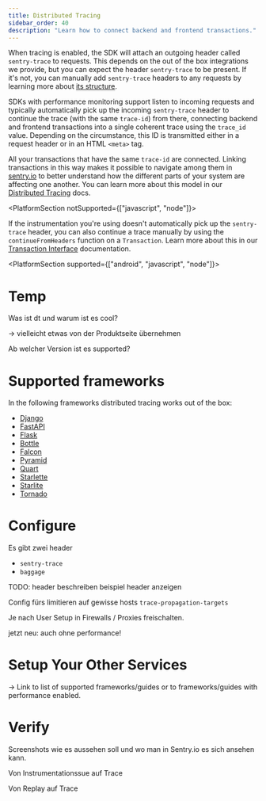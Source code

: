 ```yaml
---
title: Distributed Tracing
sidebar_order: 40
description: "Learn how to connect backend and frontend transactions."
---
```


When tracing is enabled, the SDK will attach an outgoing header called `sentry-trace` to requests. This depends on the out of the box integrations we provide, but you can expect the header `sentry-trace` to be present. If it's not, you can manually add `sentry-trace` headers to any requests by learning more about [its structure](https://develop.sentry.dev/sdk/performance/#header-sentry-trace).

SDKs with performance monitoring support listen to incoming requests and typically automatically pick up the incoming `sentry-trace` header to continue the trace (with the same `trace-id`) from there, connecting backend and frontend transactions into a single coherent trace using the `trace_id` value. Depending on the circumstance, this ID is transmitted either in a request header or in an HTML `<meta>` tag.

All your transactions that have the same `trace-id` are connected. Linking transactions in this way makes it possible to navigate among them in [sentry.io](https://sentry.io) to better understand how the different parts of your system are affecting one another. You can learn more about this model in our [Distributed Tracing](/product/sentry-basics/tracing/distributed-tracing/) docs.

<PlatformSection notSupported={["javascript", "node"]}>

If the instrumentation you're using doesn't automatically pick up the `sentry-trace` header, you can also continue a trace manually by using the `continueFromHeaders` function on a `Transaction`. Learn more about this in our [Transaction Interface](https://develop.sentry.dev/sdk/performance/#new-span-and-transaction-classes) documentation.

</PlatformSection>

<PlatformSection supported={["android", "javascript", "node"]}>

<PlatformContent includePath="distributed-tracing/index" />

</PlatformSection>

# Temp

Was ist dt und warum ist es cool?

-> vielleicht etwas von der Produktseite übernehmen

Ab welcher Version ist es supported?

# Supported frameworks

In the following frameworks distributed tracing works out of the box:

- [Django](/platforms/python/guides/django/distributed-tracing/instrumentation/automatic-instrumentation/)
- [FastAPI](/platforms/python/guides/fastapi/distributed-tracing/instrumentation/automatic-instrumentation/)
- [Flask](/platforms/python/guides/flask/distributed-tracing/instrumentation/automatic-instrumentation/)
- [Bottle](/platforms/python/guides/bottle/distributed-tracing/instrumentation/automatic-instrumentation/)
- [Falcon](/platforms/python/guides/falcon/distributed-tracing/instrumentation/automatic-instrumentation/)
- [Pyramid](/platforms/python/guides/pyramid/distributed-tracing/instrumentation/automatic-instrumentation/)
- [Quart](/platforms/python/guides/quart/distributed-tracing/instrumentation/automatic-instrumentation/)
- [Starlette](/platforms/python/guides/starlette/distributed-tracing/instrumentation/automatic-instrumentation/)
- [Starlite](/platforms/python/guides/starlite/distributed-tracing/instrumentation/automatic-instrumentation/)
- [Tornado](/platforms/python/guides/tornado/distributed-tracing/instrumentation/automatic-instrumentation/)

<!--
TODO: Check these if there is really auto instrumentation:
- AWS Lambda
- GCP
- Trytond
- Celery
- rq
 -->

# Configure

Es gibt zwei header

- `sentry-trace`
- `baggage`

TODO: header beschreiben
beispiel header anzeigen

Config fürs limitieren auf gewisse hosts
`trace-propagation-targets`

Je nach User Setup in Firewalls / Proxies freischalten.

jetzt neu: auch ohne performance!

# Setup Your Other Services

-> Link to list of supported frameworks/guides or to frameworks/guides with performance enabled.

# Verify

Screenshots wie es aussehen soll und wo man in Sentry.io es sich ansehen kann.

Von Instrumentationssue auf Trace

Von Replay auf Trace

